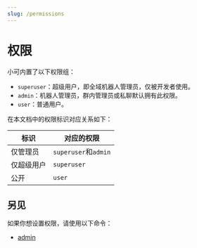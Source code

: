 ```yaml
---
slug: /permissions
---
```


# 权限

小可内置了以下权限组：

-   `superuser`：超级用户，即全域机器人管理员，仅被开发者使用。
-   `admin`：机器人管理员，群内管理员或私聊默认拥有此权限。
-   `user`：普通用户。

在本文档中的权限标识对应关系如下：

| 标识       | 对应的权限                |
| -------- | -------------------- |
| 仅管理员     | `superuser`和`admin`  |
| 仅超级用户    | `superuser`          |
| 公开       | `user`               |

## 另见

如果你想设置权限，请使用以下命令：

-   [admin](admin)
    <!-- - [superuser](superuser) -->
